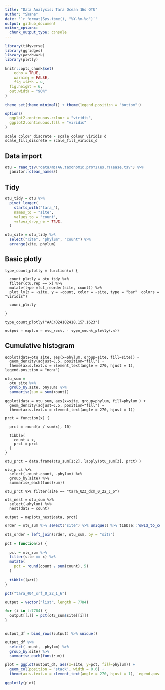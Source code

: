 ```yaml
---
title: "Data Analysis: Tara Ocean 16s OTU"
author: "Shane"
date: '`r format(Sys.time(), "%Y-%m-%d")`'
output: github_document
editor_options: 
  chunk_output_type: console
---
```


```r
library(tidyverse)
library(ggridges)
library(patchwork)
library(plotly)

knitr::opts_chunk$set(
	echo = TRUE,
	warning = FALSE,
	fig.width = 8, 
  fig.height = 6,
  out.width = "90%"
)

theme_set(theme_minimal() + theme(legend.position = "bottom"))

options(
  ggplot2.continuous.colour = "viridis",
  ggplot2.continuous.fill = "viridis"
)

scale_colour_discrete = scale_colour_viridis_d
scale_fill_discrete = scale_fill_viridis_d
```



## Data import

```r
otu = read_tsv("data/miTAG.taxonomic.profiles.release.tsv") %>% 
  janitor::clean_names()
```



## Tidy

```r
otu_tidy = otu %>% 
  pivot_longer(
    starts_with("tara_"),
    names_to = "site",
    values_to = "count",
    values_drop_na = TRUE,
  )
```

``` r
otu_site = otu_tidy %>% 
  select("site", "phylum", "count") %>% 
  arrange(site, phylum)
```



## Basic plotly

```{}
type_count_plotly = function(x) {
  
  count_plotly = otu_tidy %>% 
  filter(otu.rep == x) %>% 
  mutate(type =fct_reorder(site, count)) %>% 
  plot_ly(x = ~site, y = ~count, color = ~site, type = "bar", colors = "viridis")
  
  count_plotly
  
}

type_count_plotly("AACY024102418.157.1623")

output = map(.x = otu_nest, ~ type_count_plotly(.x))
```




## Cumulative histogram
```{}
ggplot(data=otu_site, aes(x=phylum, group=site, fill=site)) +
  geom_density(adjust=1.5, position="fill") +
  theme(axis.text.x = element_text(angle = 270, hjust = 1), legend.position = "none")
```

```r
otu_sum = 
  otu_site %>%
  group_by(site, phylum) %>%
  summarise(sum = sum(count)) 
```

```{}
ggplot(data = otu_sum, aes(x=site, group=phylum, fill=phylum)) +
  geom_density(adjust=1.5, position="fill") +
  theme(axis.text.x = element_text(angle = 270, hjust = 1))
```

```{}
prct = function(x) {
  
  prct = round(x / sum(x), 10)
  
  tibble(
    count = x, 
    prct = prct
  )
}

otu_prct = data.frame(otu_sum[1:2], lapply(otu_sum[3], prct) )

otu_prct %>% 
  select(-count.count, -phylum) %>% 
  group_by(site) %>% 
  summarise_each(funs(sum))

otu_prct %>% filter(site == "tara_023_dcm_0_22_1_6")
```


``` {}
ots_nest = otu_sum %>% 
  select(-phylum) %>% 
  nest(data = count)

output = map(ots_nest$data, prct)
```

```r
order = otu_sum %>% select("site") %>% unique() %>% tibble::rowid_to_column("order") %>% as_tibble()

ots_order = left_join(order, otu_sum, by = "site")
```

```r
pct = function(x) {
  
  pct = otu_sum %>% 
  filter(site == x) %>% 
  mutate(
    pct = round(count / sum(count), 5)
  )
  
  tibble((pct))
}

pct("tara_004_srf_0_22_1_6")
```

```r
output = vector("list", length = 7784)

for (i in 1:7784) {
  output[[i]] = pct(otu_sum$site[[i]])
}


output_df = bind_rows(output) %>% unique()

output_df %>% 
  select(-count, -phylum) %>% 
  group_by(site) %>% 
  summarise_each(funs(sum))
```

```r
plot = ggplot(output_df, aes(x=site, y=pct, fill=phylum)) + 
  geom_col(position = 'stack', width = 0.6) +
  theme(axis.text.x = element_text(angle = 270, hjust = 1), legend.position = "right")

ggplotly(plot)
```



